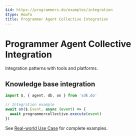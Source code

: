 ```yaml
---
$id: https://programmers.do/examples/integration
$type: HowTo
title: Programmer Agent Collective Integration
---
```


# Programmer Agent Collective Integration

Integration patterns with tools and platforms.

## Knowledge base integration

```typescript
import $, { agent, db, on } from 'sdk.do'

// Integration example
await on($.Event, async (event) => {
  await programmercollective.execute(event)
})
```

See [Real-world Use Case](./real-world-use-case) for complete examples.
